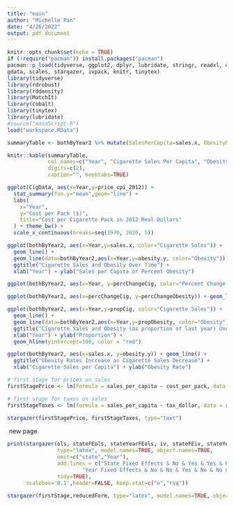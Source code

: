 ```yaml
---
title: "main"
author: "Michelle Pan"
date: "4/26/2022"
output: pdf_document
---
```


```r
knitr::opts_chunk$set(echo = TRUE)
if (!require("pacman")) install.packages("pacman")
pacman::p_load(tidyverse, ggplot2, dplyr, lubridate, stringr, readxl, data.table, 
gdata, scales, stargazer, ivpack, knitr, tinytex)
library(tidyverse)
library(rdrobust)
library(rddensity)
library(MatchIt)
library(cobalt)
library(tinytex)
library(lubridate)
#source("mainScript.R")
load("workspace.RData")
```

```r
summaryTable <- bothByYear2 %>% mutate(SalesPerCapita=sales.x, ObesityRate=obesity.y) %>% select(Year,SalesPerCapita,ObesityRate, percChangeCig, percChangeObesity)

knitr::kable(summaryTable,
             col.names=c("Year", "Cigarette Sales Per Capita", "Obesity Rate", "Percent Change in Cigarette Sales", "Percent Change in Obesity"),
             digits=c(2),
             caption="", booktabs=TRUE) 
```

```r
ggplot(CigData, aes(x=Year,y=price_cpi_2012)) +
  stat_summary(fun.y="mean",geom="line") +
  labs(
    x="Year",
    y="Cost per Pack ($)",
    title="Cost per Cigarette Pack in 2012 Real Dollars"
  ) + theme_bw() +
  scale_x_continuous(breaks=seq(1970, 2020, 5))

ggplot(bothByYear2, aes(x=Year,y=sales.x, color="Cigarette Sales")) +
  geom_line() +
  geom_line(data=bothByYear2,aes(x=Year,y=obesity.y, color="Obesity")) +
  ggtitle("Cigarette Sales and Obesity Over Time") +
  xlab("Year") + ylab("Sales per Capita or Percent Obesity")


```

```r
ggplot(bothByYear2, aes(x=Year, y=percChangeCig, color="Percent Change in Cigarette Sales")) + geom_point() + geom_point(data=bothByYear2, aes(x=Year, y=percChangeObesity, color="Percent Change in Obesity")) + geom_hline(yintercept=0, color = "red")

ggplot(bothByYear2, aes(x=percChangeCig, y=percChangeObesity)) + geom_line()

ggplot(bothByYear2, aes(x=Year,y=propCig, color="Cigarette Sales")) +
  geom_line() +
  geom_line(data=bothByYear2,aes(x=Year,y=propObesity, color="Obesity")) +
  ggtitle("Cigarette Sales and Obesity (as proportion of last year) Over Time") +
  xlab("Year") + ylab("Proportion") +
  geom_hline(yintercept=100, color = "red")

ggplot(bothByYear2, aes(x=sales.x, y=obesity.y)) + geom_line() +
  ggtitle("Obesity Rates Increase as Cigarette Sales Decrease") +
  xlab("Cigarette Sales per Capita") + ylab("Obesity Rate")
```
\newpage
\clearpage
```r
# first stage for prices on sales
firstStagePrice <- lm(formula = sales_per_capita ~ cost_per_pack, data = regressionData)

# first stage for taxes on sales
firstStageTaxes <- lm(formula = sales_per_capita ~ tax_dollar, data = regressionData)

stargazer(firstStagePrice, firstStageTaxes, type="text")
```
\ new page
```r
print(stargazer(ols, stateFEols, stateYearFEols, iv, stateFEiv, stateYearFEiv,
                type="latex", model.names=TRUE, object.names=TRUE,
                omit=c("state","Year"),
                add.lines = c("State Fixed Effects & No & Yes & Yes & No & Yes & Yes \ ",
                        "Year Fixed Effects & No & No & Yes & No & No & Yes \ "),
                tidy=TRUE),
      scalebox='0.1',header=FALSE, keep.stat=c("n","rsq"))

stargazer(firstStage,reducedForm, type="latex", model.names=TRUE, object.names=TRUE)
```





